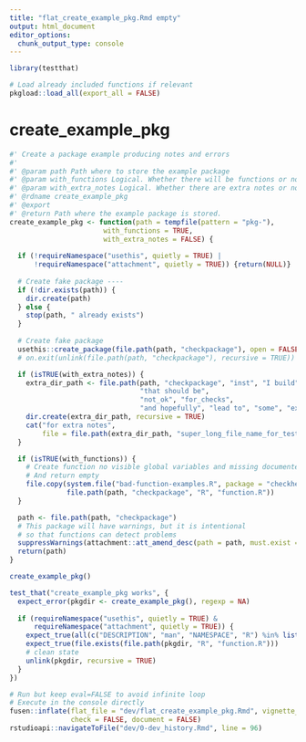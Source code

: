 ```yaml
---
title: "flat_create_example_pkg.Rmd empty"
output: html_document
editor_options: 
  chunk_output_type: console
---
```


```r
library(testthat)
```

```r
# Load already included functions if relevant
pkgload::load_all(export_all = FALSE)
```

# create_example_pkg

```r
#' Create a package example producing notes and errors
#' 
#' @param path Path where to store the example package
#' @param with_functions Logical. Whether there will be functions or not (with notes)
#' @param with_extra_notes Logical. Whether there are extra notes or not
#' @rdname create_example_pkg
#' @export
#' @return Path where the example package is stored.
create_example_pkg <- function(path = tempfile(pattern = "pkg-"), 
                       with_functions = TRUE, 
                       with_extra_notes = FALSE) {
  
  if (!requireNamespace("usethis", quietly = TRUE) |
      !requireNamespace("attachment", quietly = TRUE)) {return(NULL)} 
  
  # Create fake package ----
  if (!dir.exists(path)) {
    dir.create(path)
  } else {
    stop(path, " already exists")
  }
  
  # Create fake package
  usethis::create_package(file.path(path, "checkpackage"), open = FALSE)
  # on.exit(unlink(file.path(path, "checkpackage"), recursive = TRUE))

  if (isTRUE(with_extra_notes)) {
    extra_dir_path <- file.path(path, "checkpackage", "inst", "I build", "a very", "long_name",
                                "that should be",
                                "not_ok", "for_checks",
                                "and hopefully", "lead to", "some", "extra_notes")
    dir.create(extra_dir_path, recursive = TRUE)
    cat("for extra notes",
        file = file.path(extra_dir_path, "super_long_file_name_for_tests_to_extra_notes"))
  }

  if (isTRUE(with_functions)) {
    # Create function no visible global variables and missing documented functions
    # And return empty
    file.copy(system.file("bad-function-examples.R", package = "checkhelper"), 
              file.path(path, "checkpackage", "R", "function.R"))
  }

  path <- file.path(path, "checkpackage")
  # This package will have warnings, but it is intentional
  # so that functions can detect problems
  suppressWarnings(attachment::att_amend_desc(path = path, must.exist = FALSE))
  return(path)
}

```

```r
create_example_pkg()
```

```r
test_that("create_example_pkg works", {
  expect_error(pkgdir <- create_example_pkg(), regexp = NA)
  
  if (requireNamespace("usethis", quietly = TRUE) &
      requireNamespace("attachment", quietly = TRUE)) {
    expect_true(all(c("DESCRIPTION", "man", "NAMESPACE", "R") %in% list.files(pkgdir)))
    expect_true(file.exists(file.path(pkgdir, "R", "function.R")))
    # clean state
    unlink(pkgdir, recursive = TRUE)
  }
})
```


```r
# Run but keep eval=FALSE to avoid infinite loop
# Execute in the console directly
fusen::inflate(flat_file = "dev/flat_create_example_pkg.Rmd", vignette_name = NA,
               check = FALSE, document = FALSE)
rstudioapi::navigateToFile("dev/0-dev_history.Rmd", line = 96)
```

